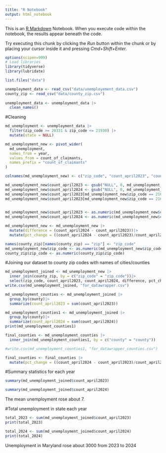 ```yaml
---
title: "R Notebook"
output: html_notebook
---
```


This is an [R Markdown](http://rmarkdown.rstudio.com) Notebook. When you execute code within the notebook, the results appear beneath the code. 

Try executing this chunk by clicking the *Run* button within the chunk or by placing your cursor inside it and pressing *Cmd+Shift+Enter*. 

```r
options(scipen=999)
# Load libraries
library(tidyverse)
library(lubridate)
```

```r
list.files("data")
```


```r
unemployment_data <- read_csv("data/unemployement_data.csv") 
county_zip <- read_csv("data/county_zip.csv") 
  
unemployment_data <- unemployment_data |>
  clean_names()
```
#Cleaning
```r
md_unemployment <- unemployment_data |>
  filter(zip_code >= 20331 & zip_code <= 21930) |>
  mutate(state = NULL)
```

```r
md_unemployment_new <- pivot_wider(
  md_unemployment,
  names_from = year,
  values_from = count_of_claimants,
  names_prefix = "count_of_claimants"
)
```
```r
colnames(md_unemployment_new) <- c("zip_code", "count_april2023", "count_april2024")
```

```r
md_unemployment_new$count_april2023 <- gsub("NULL", 0, md_unemployment_new$count_april2023)
md_unemployment_new$count_april2024 <- gsub("NULL", 0, md_unemployment_new$count_april2024)
md_unemployment_new$count_april2023[md_unemployment_new$zip_code == 21655] <- 18
md_unemployment_new$count_april2023[md_unemployment_new$zip_code == 21617] <- 13
  
```

```r
md_unemployment_new$count_april2023 <- as.numeric(md_unemployment_new$count_april2023)
md_unemployment_new$count_april2024 <- as.numeric(md_unemployment_new$count_april2024)

md_unemployment_new <- md_unemployment_new |>
  mutate(difference = (count_april2024 - count_april2023))|>
  mutate(pct_change = ((count_april2024 - count_april2023)/count_april2023)*100)
```

```r
names(county_zip)[names(county_zip) == "zip"] <- "zip_code"
md_unemployment_new$zip_code <- as.numeric(md_unemployment_new$zip_code)
county_zip$zip_code <- as.numeric(county_zip$zip_code)
```

#Joining our dataset to county zip codes with names of cities/counties
```r
md_unemployment_joined <- md_unemployment_new |>
  inner_join(county_zip, by = c("zip_code" = "zip_code"))|>
  select(zip_code, count_april2023, count_april2024, difference, pct_change, primary_city, county, estimated_population)
write.csv(md_unemployment_joined, "for_datawrapper.csv")
```

```r
md_unemployment_counties <- md_unemployment_joined |>
  group_by(county)|>
  summarize(count_april2023 = sum(count_april2023))
```
```r
md_unemployment_counties1 <- md_unemployment_joined |>
  group_by(county)|>
  summarize(count_april2024 = sum(count_april2024))
print(md_unemployment_counties1)
```


```r
final_counties <- md_unemployment_counties |>
  inner_join(md_unemployment_counties1, by = c("county" = "county")) 

#write.csv(md_unemployment_counties1, "for_datawrapper_counties.csv")
```

```r
final_counties <- final_counties |>
  mutate(pct_change = ((count_april2024 - count_april2023)/count_april2023)*100)
```


#Summary statistics for each year
```r
summary(md_unemployment_joined$count_april2023)
```

```r
summary(md_unemployment_joined$count_april2024)
```
The mean unemployment rose about 7.


#Total unemployment in state each year
```r
total_2023 <- sum(md_unemployment_joined$count_april2023)
print(total_2023)
```

```r
total_2024 <- sum(md_unemployment_joined$count_april2024)
print(total_2024)
```

Unemployment in Maryland rose about 3000 from 2023 to 2024 
